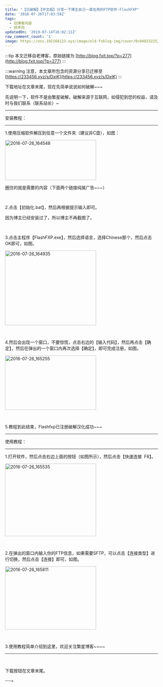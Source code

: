 ```yaml
---
title: "【已破解】【中文版】分享一下博主自己一直在用的FTP软件-FlashFXP"
date: '2016-07-26T17:03:58Z'
tags:
  - 旧博客内容
  - 技术向
updatedOn: '2019-07-14T16:02:11Z'
raw_comment_count: '1'
image: https://oss.192168123.xyz/image/old-fxblog-img/cover/0c048332252507419947e2f32519f002.jpg
---
```


:::tip
本文迁移自老博客，原始链接为 [http://blog.fxit.top/?p=277](http://blog.fxit.top/?p=277)
:::

:::warning
注意，本文章所包含的资源分享已迁移至 [https://233456.xyz/s/DxiK](https://233456.xyz/s/DxiK)
:::

下载地址在文章末尾，现在先简单说说如何破解~~~

先说明一下，软件不是由繁星破解，破解来源于互联网，如侵犯到您的权益，请及时与我们联系（联系站长）~

---

安装教程：

---

1.使用压缩软件解压到任意一个文件夹（建议非C盘），如图：

<img  src="https://oss.192168123.xyz/image/old-fxblog-img/31f696f19ec7314c4560e1a40bc5a9dd.png" alt="2016-07-26_164548" width="300" height="132" />

圈住的就是需要的内容（下面两个链接纯属广告~~~）

&nbsp;

2.点击【初始化.bat】，然后再根据提示输入即可。

因为博主已经安装过了，所以博主不再截图了。

&nbsp;

3.点击主程序【FlashFXP.exe】，然后选择语言，选择Chinese那个，然后点击OK即可，如图。

<img  src="https://oss.192168123.xyz/image/old-fxblog-img/43c158b05e0bcb3a068c7bcf9589d686.png" alt="2016-07-26_164935" width="300" height="246" />

&nbsp;

4.然后会出现一个窗口，不要惊慌，点击右边的【输入代码】，然后再点击【确定】，然后在弹出的一个窗口内再次选择【确定】，即可完成注册，如图。

<img  src="https://oss.192168123.xyz/image/old-fxblog-img/7ad3385fe4a7dfed434e7bb11c4173c0.png" alt="2016-07-26_165255" width="300" height="179" />

&nbsp;

5.教程到此结束，Flashfxp已注册破解汉化成功~~~

---

使用教程：

---

1.打开软件，然后点击右边上面的按钮（如图所示），然后点击【快速连接  F8】。

<img  src="https://oss.192168123.xyz/image/old-fxblog-img/a89e19c02d50e05750ee0a5417b04616.png" alt="2016-07-26_165535" width="300" height="239" />

&nbsp;

2.在弹出的窗口内输入你的FTP信息，如果需要SFTP，可以点击【连接类型】进行切换，然后点击【连接】即可，如图。

<img  src="https://oss.192168123.xyz/image/old-fxblog-img/3186afca38b10abe8dcaa91fd7470c32.png" alt="2016-07-26_165811" width="300" height="208" />

&nbsp;

3.使用教程简单介绍到这里，欢迎关注繁星博客~~~~

---

&nbsp;

下载按钮在文章末尾。

---+

